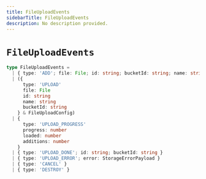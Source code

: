 ```yaml
---
title: FileUploadEvents
sidebarTitle: FileUploadEvents
description: No description provided.
---
```


# `FileUploadEvents`

```ts
type FileUploadEvents =
  | { type: 'ADD'; file: File; id: string; bucketId: string; name: string }
  | ({
      type: 'UPLOAD'
      file: File
      id: string
      name: string
      bucketId: string
    } & FileUploadConfig)
  | {
      type: 'UPLOAD_PROGRESS'
      progress: number
      loaded: number
      additions: number
    }
  | { type: 'UPLOAD_DONE'; id: string; bucketId: string }
  | { type: 'UPLOAD_ERROR'; error: StorageErrorPayload }
  | { type: 'CANCEL' }
  | { type: 'DESTROY' }
```

